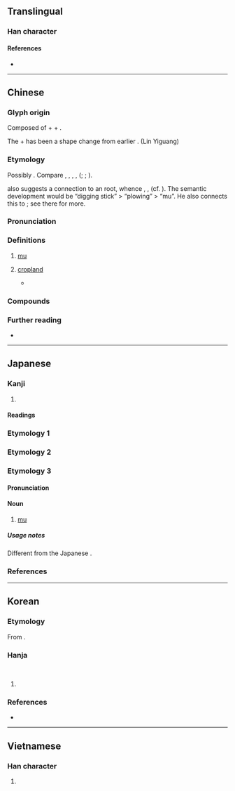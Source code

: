 {{also|亩}}
{{character info}}
==Translingual==

===Han character===
{{Han char|rn=102|rad=田|as=05|sn=10|four=07680|canj=YWNO|ids=⿰亩久}}

====References====
* {{Han ref|kx=0761.140|dkj=21815|dj=1171.060|hdz=42538.030|uh=755D|ud=30045|bh=AF61|bd=44897}}

----

==Chinese==
{{zh-forms|s=亩|alt=畞,𤱑,畒,畆,畮}}
{{zh-wp}}

===Glyph origin===
{{Han etym}}

Composed of {{l|zh|田|t=cropland}} + {{l|zh|十|t=ten}} + {{l|zh|久|t=longlasting}}.

The {{l|zh|十}} + {{l|zh|久}} has been a shape change from earlier {{och-l|每}}. (Lin Yiguang)

===Etymology===
Possibly {{der|zh|sit}}. Compare {{cog|bo|རྨོ}}, {{m|bo|རྨོས||to plow}}, {{m|bo|རྨོད||t=plowing}}, {{m|bo|རྨོན་པ||plow-ox}}, {{cog|mjw|tr=-mò|t=classifier for strips of fields}} ({{zh-ref|Bodman, 1980}}; {{zh-ref|Baxter, 1992}}; {{zh-ref|Schuessler, 2007}}).

{{zh-ref|Schuessler (2007)}} also suggests a connection to an {{der|zh|aav}} root, whence {{cog|okz|cval||to enter; to penetrate; (of animals) to copulate}}, {{cog|kjg|tr=cmɔɔl|t=to plant (rice) with a digging stick}}, {{m|kjg|tr=crmɔɔl|t=digging stick}} (cf. {{zh-ref|Ferlus, 1987}}). The semantic development would be “digging stick” > “plowing” > “mu”. He also connects this to {{och-l|牡|male animal}}; see there for more.

===Pronunciation===
{{zh-pron
|m=mǔ
|m-s=mong3
|c=mau5
|h=pfs=méu;gd=mêu1
|md=mū
|mn=bó͘
|mn-t=bhou2
|w=3meu,3hhmm
|w_note=3meu - literary; 3hhmm - vernacular
|mc=y
|oc=y
|ma=
|cat=n
}}

===Definitions===
{{zh-hanzi}}

# [[mu]] {{gloss|a Chinese measuring unit currently equivalent to 666 and 2/3 meters squared in Mainland China}}
# {{lb|zh|classical}} [[cropland]]
#* {{zh-x|	曰：「老人 老，孤-人 孤，病者 養，死者 葬，男子 畝，婦人 桑，之 謂 思。」|{{w|Yang Xiong|Yangzi}} said: Treat the elderly as elderly, treat orphans as orphans; nourish the sick and bury the dead; let men tend their '''croplands''' and let women tend the mulberry trees —you will be referred to as "cherished."|ref=Fayan}}

===Compounds===
{{zh-der|畝把兩畝|畝把二畝|壟畝之臣|南畝|市畝|十畝之間|一畝之宮|地畝|公畝|畎畝下才|畎畝|畎畝之中|畝鍾|畝丘|英畝|隴畝}}

===Further reading===
* {{pedia|Chinese units of measurement}}

{{zh-cat|Elementary}}

----

==Japanese==

===Kanji===
{{ja-kanji|grade=c|rs=田05}}

# {{rfdef|ja|sort=田05}}

====Readings====
{{ja-readings
|goon=む, も
|kanon=ぼう
|kanyoon=ほ
|kun=うね-, せ-
}}

===Etymology 1===
{{ja-kanjitab|うね|yomi=k}}
{{ja-see|うね}}

===Etymology 2===
{{ja-kanjitab|せ|yomi=k}}
{{ja-see|せ}}

===Etymology 3===
{{ja-kanjitab|ほ|yomi=kanyoon}}

====Pronunciation====
{{ja-pron|ほ|acc=1|acc_ref=DJR|yomi=kanyoon}}

====Noun====
{{ja-noun|ほ}}

# [[mu]] {{gloss|Chinese unit of surface area}}

=====Usage notes=====
Different from the Japanese {{m|ja|畝|tr=se|t={{w|Se (unit of measurement)|''se''}}}}.

===References===
<references/>

----

==Korean==

===Etymology===
From {{der|ko|ltc|-}} {{ltc-l|畝|id=1}}. {{hanja-hunmong|모〯|mwo|地理#상07A|alt=畒}}

===Hanja===
{{ko-hanja-search}}
{{ko-hanja|이랑|무}}<br>
{{ko-hanja|이랑|묘}}

# {{hanja form of|[[무]]/[[묘]]|[[mu]] {{gloss|Chinese unit of surface area}}}}

===References===
* {{R:hanjadoc|7642}}

----

==Vietnamese==

===Han character===
{{vi-readings|reading=mẩu, mẫu|rs=田05}}

# {{rfdef|vi}}